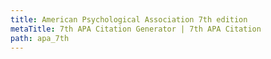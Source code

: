 ```yaml
---
title: American Psychological Association 7th edition
metaTitle: 7th APA Citation Generator | 7th APA Citation
path: apa_7th
---
```

<?xml version="1.0" encoding="utf-8"?><style xmlns="http://purl.org/net/xbiblio/csl" class="in-text" version="1.0" demote-non-dropping-particle="never" page-range-format="expanded"><info><title>American Psychological Association 7th edition</title><title-short>APA</title-short><id>http://www.zotero.org/styles/apa</id><link href="http://www.zotero.org/styles/apa" rel="self"/><link href="http://www.zotero.org/styles/apa-6th-edition" rel="template"/><link href="https://apastyle.apa.org/style-grammar-guidelines/references/examples" rel="documentation"/><author><name>Brenton M. Wiernik</name><email>zotero@wiernik.org</email></author><category citation-format="author-date"/><category field="psychology"/><category field="generic-base"/><updated>2022-01-31T14:43:56+00:00</updated><rights license="http://creativecommons.org/licenses/by-sa/3.0/">This work is licensed under a Creative Commons Attribution-ShareAlike 3.0 License</rights></info><locale xml:lang="en"><terms><term name="editortranslator" form="short"><single>ed. &amp; trans.</single><multiple>eds. &amp; trans.</multiple></term><term name="translator" form="short">trans.</term><term name="interviewer" form="short"><single>interviewer</single><multiple>interviewers</multiple></term><term name="collection-editor" form="short"><single>ed.</single><multiple>eds.</multiple></term><term name="circa" form="short">ca.</term><term name="bc"> B.C.E.</term><term name="ad"> C.E.</term><term name="letter">personal communication</term><term name="letter" form="short">letter</term><term name="issue" form="long"><single>issue</single><multiple>issues</multiple></term></terms></locale><locale xml:lang="af"><terms><term name="letter">persoonlike kommunikasie</term><term name="letter" form="short">brief</term></terms></locale><locale xml:lang="ar"><terms><term name="letter">اتصال شخصي</term><term name="letter" form="short">خطاب</term></terms></locale><locale xml:lang="bg"><terms><term name="letter">лична комуникация</term><term name="letter" form="short">писмо</term></terms></locale><locale xml:lang="ca"><terms><term name="letter">comunicació personal</term><term name="letter" form="short">carta</term></terms></locale><locale xml:lang="cs"><terms><term name="letter">osobní komunikace</term><term name="letter" form="short">dopis</term></terms></locale><locale xml:lang="cy"><terms><term name="letter">cyfathrebu personol</term><term name="letter" form="short">llythyr</term></terms></locale><locale xml:lang="da"><terms><term name="et-al">et al.</term><term name="letter">personlig kommunikation</term><term name="letter" form="short">brev</term></terms></locale><locale xml:lang="de"><terms><term name="et-al">et al.</term><term name="letter">persönliche Kommunikation</term><term name="letter" form="short">Brief</term></terms></locale><locale xml:lang="el"><terms><term name="letter">προσωπική επικοινωνία</term><term name="letter" form="short">επιστολή</term></terms></locale><locale xml:lang="es"><terms><term name="from">de</term><term name="letter">comunicación personal</term><term name="letter" form="short">carta</term></terms></locale><locale xml:lang="et"><terms><term name="letter">isiklik suhtlus</term><term name="letter" form="short">kiri</term></terms></locale><locale xml:lang="eu"><terms><term name="letter">komunikazio pertsonala</term><term name="letter" form="short">gutuna</term></terms></locale><locale xml:lang="fa"><terms><term name="letter">ارتباط شخصی</term><term name="letter" form="short">نامه</term></terms></locale><locale xml:lang="fi"><terms><term name="letter">henkilökohtainen viestintä</term><term name="letter" form="short">kirje</term></terms></locale><locale xml:lang="fr"><terms><term name="letter">communication personnelle</term><term name="letter" form="short">lettre</term><term name="editor" form="short"><single>éd.</single><multiple>éds.</multiple></term></terms></locale><locale xml:lang="he"><terms><term name="letter">תקשורת אישית</term><term name="letter" form="short">מכתב</term></terms></locale><locale xml:lang="hr"><terms><term name="letter">osobna komunikacija</term><term name="letter" form="short">pismo</term></terms></locale><locale xml:lang="hu"><terms><term name="letter">személyes kommunikáció</term><term name="letter" form="short">levél</term></terms></locale><locale xml:lang="id"><terms><term name="letter">komunikasi pribadi</term><term name="letter" form="short">surat</term></terms></locale><locale xml:lang="is"><terms><term name="letter">persónuleg samskipti</term><term name="letter" form="short">bréf</term></terms></locale><locale xml:lang="it"><terms><term name="letter">comunicazione personale</term><term name="letter" form="short">lettera</term></terms></locale><locale xml:lang="ja"><terms><term name="letter">個人的なやり取り</term><term name="letter" form="short">手紙</term></terms></locale><locale xml:lang="ko"><terms><term name="letter">개인 서신</term><term name="letter" form="short">편지</term></terms></locale><locale xml:lang="la"><terms><term name="letter"/><term name="letter" form="short">epistula</term></terms></locale><locale xml:lang="lt"><terms><term name="letter">communicationis personalis</term><term name="letter" form="short"/></terms></locale><locale xml:lang="lv"><terms><term name="letter">personīga komunikācija</term><term name="letter" form="short">vēstule</term></terms></locale><locale xml:lang="mn"><terms><term name="letter">хувийн харилцаа холбоо</term><term name="letter" form="short">захиа</term></terms></locale><locale xml:lang="nb"><terms><term name="et-al">et al.</term><term name="letter">personlig kommunikasjon</term><term name="letter" form="short">brev</term></terms></locale><locale xml:lang="nl"><terms><term name="et-al">et al.</term><term name="letter">persoonlijke communicatie</term><term name="letter" form="short">brief</term></terms></locale><locale xml:lang="nn"><terms><term name="et-al">et al.</term><term name="letter">personlig kommunikasjon</term><term name="letter" form="short">brev</term></terms></locale><locale xml:lang="pl"><terms><term name="letter">osobista komunikacja</term><term name="letter" form="short">list</term></terms></locale><locale xml:lang="pt"><terms><term name="letter">comunicação pessoal</term><term name="letter" form="short">carta</term></terms></locale><locale xml:lang="ro"><terms><term name="letter">comunicare personală</term><term name="letter" form="short">scrisoare</term></terms></locale><locale xml:lang="ru"><terms><term name="letter">личная переписка</term><term name="letter" form="short">письмо</term></terms></locale><locale xml:lang="sk"><terms><term name="letter">osobná komunikácia</term><term name="letter" form="short">list</term></terms></locale><locale xml:lang="sl"><terms><term name="letter">osebna komunikacija</term><term name="letter" form="short">pismo</term></terms></locale><locale xml:lang="sr"><terms><term name="letter">лична комуникација</term><term name="letter" form="short">писмо</term></terms></locale><locale xml:lang="sv"><terms><term name="letter">personlig kommunikation</term><term name="letter" form="short">brev</term></terms></locale><locale xml:lang="th"><terms><term name="letter">การสื่อสารส่วนบุคคล</term><term name="letter" form="short">จดหมาย</term></terms></locale><locale xml:lang="tr"><terms><term name="letter">kişisel iletişim</term><term name="letter" form="short">mektup</term></terms></locale><locale xml:lang="uk"><terms><term name="letter">особисте спілкування</term><term name="letter" form="short">лист</term></terms></locale><locale xml:lang="vi"><terms><term name="letter">giao tiếp cá nhân</term><term name="letter" form="short">thư</term></terms></locale><locale xml:lang="zh-CN"><terms><term name="letter">的私人交流</term><term name="letter" form="short">信函</term></terms></locale><locale xml:lang="zh-TW"><terms><term name="letter">私人通訊</term><term name="letter" form="short">信函</term></terms></locale><macro name="author-bib"><names variable="composer" delimiter=", "><name name-as-sort-order="all" and="symbol" sort-separator=", " initialize-with=". " delimiter=", " delimiter-precedes-last="always"/><substitute><names variable="author"/><names variable="illustrator"/><names variable="director"><name name-as-sort-order="all" and="symbol" sort-separator=", " initialize-with=". " delimiter=", " delimiter-precedes-last="always"/><label form="long" prefix=" (" suffix=")" text-case="title"/></names><choose><if variable="container-title"><choose><if type="book entry entry-dictionary entry-encyclopedia" match="any"><choose><if variable="title"><group delimiter=" "><text macro="title"/><text macro="parenthetical"/></group></if><else><text macro="title-and-descriptions"/></else></choose></if></choose></if></choose><names variable="editor" delimiter=", "><name name-as-sort-order="all" and="symbol" sort-separator=", " initialize-with=". " delimiter=", " delimiter-precedes-last="always"/><label form="short" prefix=" (" suffix=")" text-case="title"/></names><names variable="editorial-director"><name name-as-sort-order="all" and="symbol" sort-separator=", " initialize-with=". " delimiter=", " delimiter-precedes-last="always"/><label form="short" prefix=" (" suffix=")" text-case="title"/></names><names variable="collection-editor"><name name-as-sort-order="all" and="symbol" sort-separator=", " initialize-with=". " delimiter=", " delimiter-precedes-last="always"/><label form="short" prefix=" (" suffix=")" text-case="title"/></names><choose><if variable="title"><group delimiter=" "><text macro="title"/><text macro="parenthetical"/></group></if><else><text macro="title-and-descriptions"/></else></choose></substitute></names></macro><macro name="author-intext"><choose><if type="bill legal_case legislation treaty" match="any"><text macro="title-intext"/></if><else-if type="interview personal_communication" match="any"><choose><if variable="archive container-title DOI publisher URL" match="none"><group delimiter=", "><names variable="author"><name and="symbol" delimiter=", " initialize-with=". "/><substitute><text macro="title-intext"/></substitute></names><text term="letter"/></group></if><else><names variable="author" delimiter=", "><name form="short" and="symbol" delimiter=", " initialize-with=". "/><substitute><text macro="title-intext"/></substitute></names></else></choose></else-if><else><names variable="composer" delimiter=", "><name form="short" and="symbol" delimiter=", " initialize-with=". "/><substitute><names variable="author"/><names variable="illustrator"/><names variable="director"/><choose><if variable="container-title"><choose><if type="book entry entry-dictionary entry-encyclopedia" match="any"><text macro="title-intext"/></if></choose></if></choose><names variable="editor"/><names variable="editorial-director"/><text macro="title-intext"/></substitute></names></else></choose></macro><macro name="date-bib"><group delimiter=" " prefix="(" suffix=")"><choose><if is-uncertain-date="issued"><text term="circa" form="short"/></if></choose><group><choose><if variable="issued"><date variable="issued"><date-part name="year"/></date><text variable="year-suffix"/><choose><if type="article-magazine article-newspaper broadcast interview motion_picture pamphlet personal_communication post post-weblog song speech webpage" match="any"><date variable="issued"><date-part prefix=", " name="month"/><date-part prefix=" " name="day"/></date></if><else-if type="paper-conference"><choose><if variable="collection-editor editor editorial-director issue page volume" match="none"><date variable="issued"><date-part prefix=", " name="month"/><date-part prefix=" " name="day"/></date></if></choose></else-if></choose></if><else-if variable="status"><group><text variable="status" text-case="lowercase"/><text variable="year-suffix" prefix="-"/></group></else-if><else><text term="no date" form="short"/><text variable="year-suffix" prefix="-"/></else></choose></group></group></macro><macro name="date-sort-group"><choose><if variable="issued"><text value="1"/></if><else-if variable="status"><text value="2"/></else-if><else><text value="0"/></else></choose></macro><macro name="date-sort-date"><date variable="issued" form="numeric"/></macro><macro name="date-intext"><choose><if variable="issued"><group delimiter="/"><group delimiter=" "><choose><if is-uncertain-date="original-date"><text term="circa" form="short"/></if></choose><date variable="original-date"><date-part name="year"/></date></group><group delimiter=" "><choose><if is-uncertain-date="issued"><text term="circa" form="short"/></if></choose><group><choose><if type="interview personal_communication" match="any"><choose><if variable="archive container-title DOI publisher URL" match="none"><date variable="issued" form="text"/></if><else><date variable="issued"><date-part name="year"/></date></else></choose></if><else><date variable="issued"><date-part name="year"/></date></else></choose><text variable="year-suffix"/></group></group></group></if><else-if variable="status"><text variable="status" text-case="lowercase"/><text variable="year-suffix" prefix="-"/></else-if><else><text term="no date" form="short"/><text variable="year-suffix" prefix="-"/></else></choose></macro><macro name="title-and-descriptions"><choose><if variable="title"><group delimiter=" "><text macro="title"/><text macro="parenthetical"/><text macro="bracketed"/></group></if><else><group delimiter=" "><text macro="bracketed"/><text macro="parenthetical"/></group></else></choose></macro><macro name="title"><choose><if type="post webpage" match="any"><text variable="title" font-style="italic"/></if><else-if variable="container-title" match="any"><text variable="title"/></else-if><else><choose><if type="article-journal article-magazine article-newspaper post-weblog review review-book" match="any"><text variable="title" font-style="italic"/></if><else-if type="paper-conference"><choose><if variable="collection-editor editor editorial-director" match="any"><group delimiter=": " font-style="italic"><text variable="title"/><choose><if is-numeric="volume" match="none"><group delimiter=" "><label variable="volume" form="short" text-case="capitalize-first"/><text variable="volume"/></group></if></choose></group></if><else><text variable="title" font-style="italic"/></else></choose></else-if><else><group delimiter=": " font-style="italic"><text variable="title"/><choose><if is-numeric="volume" match="none"><group delimiter=" "><label variable="volume" form="short" text-case="capitalize-first"/><text variable="volume"/></group></if></choose></group></else></choose></else></choose></macro><macro name="title-intext"><choose><if variable="title" match="none"><text macro="bracketed-intext" prefix="[" suffix="]"/></if><else-if type="bill"><choose><if variable="number container-title" match="none"><text variable="title" form="short" font-style="italic" text-case="title"/></if><else-if variable="title"><text variable="title" form="short" text-case="title"/></else-if><else><group delimiter=" "><text variable="genre"/><group delimiter=" "><choose><if variable="chapter-number container-title" match="none"><text term="issue" form="short"/></if></choose><text variable="number"/></group></group></else></choose></else-if><else-if type="legal_case" match="any"><text variable="title" font-style="italic"/></else-if><else-if type="legislation treaty" match="any"><text variable="title" form="short" text-case="title"/></else-if><else-if type="post webpage" match="any"><text variable="title" form="short" font-style="italic" text-case="title"/></else-if><else-if variable="container-title" match="any"><text variable="title" form="short" quotes="true" text-case="title"/></else-if><else><text variable="title" form="short" font-style="italic" text-case="title"/></else></choose></macro><macro name="parenthetical"><group prefix="(" suffix=")"><choose><if type="patent"><group delimiter=" "><text variable="authority" form="short"/><choose><if variable="genre"><text variable="genre" text-case="capitalize-first"/></if><else><text value="patent" text-case="capitalize-first"/></else></choose><group delimiter=" "><text term="issue" form="short" text-case="capitalize-first"/><text variable="number"/></group></group></if><else-if type="post webpage" match="any"><group delimiter="; "><text macro="secondary-contributors"/><text macro="database-location"/><text macro="number"/><text macro="locators-booklike"/></group></else-if><else-if variable="container-title"><group delimiter="; "><text macro="secondary-contributors"/><choose><if type="broadcast graphic map motion_picture song" match="any"><text macro="number"/></if></choose></group></else-if><else><group delimiter="; "><text macro="secondary-contributors"/><text macro="database-location"/><text macro="number"/><text macro="locators-booklike"/></group></else></choose></group></macro><macro name="parenthetical-container"><choose><if variable="container-title" match="any"><group prefix="(" suffix=")"><group delimiter="; "><text macro="database-location"/><choose><if type="broadcast graphic map motion_picture song" match="none"><text macro="number"/></if></choose><text macro="locators-booklike"/></group></group></if></choose></macro><macro name="bracketed"><group prefix="[" suffix="]"><choose><if variable="reviewed-author reviewed-title" type="review review-book" match="any"><group delimiter="; "><group delimiter=", "><group delimiter=" "><choose><if variable="number" match="none"><choose><if variable="genre"><text variable="genre" text-case="capitalize-first"/></if><else-if variable="medium"><text variable="medium" text-case="capitalize-first"/></else-if><else><text value="Review of"/></else></choose></if><else><choose><if variable="medium"><text variable="medium" text-case="capitalize-first"/></if><else><text value="Review of"/></else></choose></else></choose><text macro="reviewed-title"/></group><names variable="reviewed-author"><label form="verb-short" suffix=" "/><name and="symbol" initialize-with=". " delimiter=", "/></names></group><choose><if variable="genre" match="any"><choose><if variable="number" match="none"><text variable="medium" text-case="capitalize-first"/></if></choose></if></choose></group></if><else-if type="thesis"><group delimiter="; "><choose><if variable="number" match="none"><group delimiter=", "><text variable="genre" text-case="capitalize-first"/><choose><if variable="archive DOI URL" match="any"><text variable="publisher"/></if></choose></group></if></choose><text variable="medium" text-case="capitalize-first"/></group></else-if><else-if variable="interviewer" type="interview" match="any"><choose><if variable="title"><text macro="format"/></if><else-if variable="genre"><group delimiter="; "><group delimiter=" "><text variable="genre" text-case="capitalize-first"/><group delimiter=" "><text term="author" form="verb"/><names variable="interviewer"><name and="symbol" initialize-with=". " delimiter=", "/></names></group></group></group></else-if><else-if variable="interviewer"><group delimiter="; "><names variable="interviewer"><label form="verb" suffix=" " text-case="capitalize-first"/><name and="symbol" initialize-with=". " delimiter=", "/></names><text variable="medium" text-case="capitalize-first"/></group></else-if><else><text macro="format"/></else></choose></else-if><else-if type="personal_communication"><choose><if variable="recipient"><group delimiter="; "><group delimiter=" "><choose><if variable="number" match="none"><choose><if variable="genre"><text variable="genre" text-case="capitalize-first"/></if><else-if variable="medium"><text variable="medium" text-case="capitalize-first"/></else-if><else><text term="letter" form="short" text-case="capitalize-first"/></else></choose></if><else><choose><if variable="medium"><text variable="medium" text-case="capitalize-first"/></if><else><text term="letter" form="short" text-case="capitalize-first"/></else></choose></else></choose><names variable="recipient" delimiter=", "><label form="verb" suffix=" "/><name and="symbol" delimiter=", "/></names></group><choose><if variable="genre" match="any"><choose><if variable="number" match="none"><text variable="medium" text-case="capitalize-first"/></if></choose></if></choose></group></if><else><text macro="format"/></else></choose></else-if><else-if variable="composer" type="song" match="all"><group delimiter="; "><choose><if variable="number" match="none"><group delimiter=" "><choose><if variable="genre"><text variable="genre" text-case="capitalize-first"/><names variable="author" prefix="recorded by "><name and="symbol" initialize-with=". " delimiter=", "/></names></if><else-if variable="medium"><text variable="medium" text-case="capitalize-first"/><names variable="author" prefix="recorded by "><name and="symbol" initialize-with=". " delimiter=", "/></names></else-if><else><names variable="author" prefix="Recorded by "><name and="symbol" initialize-with=". " delimiter=", "/></names></else></choose></group></if><else><group delimiter=" "><choose><if variable="medium"><text variable="medium" text-case="capitalize-first"/><names variable="author" prefix="recorded by "><name and="symbol" initialize-with=". " delimiter=", "/></names></if><else><names variable="author" prefix="Recorded by "><name and="symbol" initialize-with=". " delimiter=", "/></names></else></choose></group></else></choose><choose><if variable="genre" match="any"><choose><if variable="number" match="none"><text variable="medium" text-case="capitalize-first"/></if></choose></if></choose></group></else-if><else-if variable="container-title" match="none"><text macro="format"/></else-if><else><choose><if type="paper-conference speech" match="any"><choose><if variable="collection-editor editor editorial-director issue page volume" match="any"><text macro="format"/></if></choose></if><else-if type="book"><choose><if variable="version" match="none"><text macro="format"/></if></choose></else-if><else-if type="report" match="none"><text macro="format"/></else-if></choose></else></choose></group></macro><macro name="bracketed-intext"><group prefix="[" suffix="]"><choose><if variable="reviewed-author reviewed-title" type="review review-book" match="any"><text macro="reviewed-title-intext" prefix="Review of "/></if><else-if variable="interviewer" type="interview" match="any"><names variable="interviewer"><label form="verb" suffix=" " text-case="capitalize-first"/><name and="symbol" initialize-with=". " delimiter=", "/><substitute><text macro="format-intext"/></substitute></names></else-if><else-if type="personal_communication"><choose><if variable="recipient"><group delimiter=" "><choose><if variable="number" match="none"><text variable="genre" text-case="capitalize-first"/></if><else><text term="letter" form="short" text-case="capitalize-first"/></else></choose><names variable="recipient" delimiter=", "><label form="verb" suffix=" "/><name and="symbol" delimiter=", "/></names></group></if><else><text macro="format-intext"/></else></choose></else-if><else><text macro="format-intext"/></else></choose></group></macro><macro name="bracketed-container"><group prefix="[" suffix="]"><choose><if type="paper-conference speech" match="any"><choose><if variable="collection-editor editor editorial-director issue page volume" match="none"><text macro="format"/></if></choose></if><else-if type="book" variable="version" match="all"><text macro="format"/></else-if><else-if type="report"><text macro="format"/></else-if></choose></group></macro><macro name="secondary-contributors"><choose><if type="article-journal article-magazine article-newspaper post-weblog review review-book" match="any"><text macro="secondary-contributors-periodical"/></if><else-if type="paper-conference"><choose><if variable="collection-editor editor editorial-director" match="any"><text macro="secondary-contributors-booklike"/></if><else><text macro="secondary-contributors-periodical"/></else></choose></else-if><else><text macro="secondary-contributors-booklike"/></else></choose></macro><macro name="secondary-contributors-periodical"><group delimiter="; "><choose><if variable="title"><names variable="interviewer" delimiter="; "><name and="symbol" initialize-with=". " delimiter=", "/><label form="short" prefix=", " text-case="title"/></names></if></choose><names variable="translator" delimiter="; "><name and="symbol" initialize-with=". " delimiter=", "/><label form="short" prefix=", " text-case="title"/></names></group></macro><macro name="secondary-contributors-booklike"><group delimiter="; "><choose><if variable="title"><names variable="interviewer"><name and="symbol" initialize-with=". " delimiter=", "/><label form="short" prefix=", " text-case="title"/></names></if></choose><choose><if type="post webpage" match="none"><choose><if variable="container-title" match="none"><group delimiter="; "><names variable="container-author"><label form="verb-short" suffix=" " text-case="title"/><name and="symbol" initialize-with=". " delimiter=", "/></names><names variable="editor translator" delimiter="; "><name and="symbol" initialize-with=". " delimiter=", "/><label form="short" prefix=", " text-case="title"/></names></group></if></choose></if><else><group delimiter="; "><names variable="container-author"><label form="verb-short" suffix=" " text-case="title"/><name and="symbol" initialize-with=". " delimiter=", "/></names><names variable="editor translator" delimiter="; "><name and="symbol" initialize-with=". " delimiter=", "/><label form="short" prefix=", " text-case="title"/></names></group></else></choose></group></macro><macro name="database-location"><choose><if variable="archive-place" match="none"><text variable="archive_location"/></if></choose></macro><macro name="number"><choose><if variable="number"><group delimiter=", "><group delimiter=" "><text variable="genre" text-case="title"/><choose><if is-numeric="number"><text term="issue" form="short" text-case="capitalize-first"/><text variable="number"/></if><else><text variable="number"/></else></choose></group><choose><if type="thesis"><choose><if variable="archive DOI URL" match="any"><text variable="publisher"/></if></choose></if></choose></group></if></choose></macro><macro name="locators-booklike"><choose><if type="article-journal article-magazine article-newspaper broadcast interview patent post post-weblog review review-book speech webpage" match="any"/><else-if type="paper-conference"><choose><if variable="collection-editor editor editorial-director" match="any"><group delimiter=", "><text macro="version"/><text macro="edition"/><text macro="volume-booklike"/></group></if></choose></else-if><else><group delimiter=", "><text macro="version"/><text macro="edition"/><text macro="volume-booklike"/></group></else></choose></macro><macro name="version"><choose><if is-numeric="version"><group delimiter=" "><text term="version" text-case="capitalize-first"/><text variable="version"/></group></if><else><text variable="version"/></else></choose></macro><macro name="edition"><choose><if is-numeric="edition"><group delimiter=" "><number variable="edition" form="ordinal"/><label variable="edition" form="short"/></group></if><else><text variable="edition"/></else></choose></macro><macro name="volume-booklike"><group delimiter=", "><choose><if type="report"><group delimiter=" "><text variable="collection-title" text-case="title"/><text variable="collection-number"/></group></if></choose><choose><if variable="volume" match="any"><choose><if is-numeric="volume" match="none"/><else><group delimiter=" "><label variable="volume" form="short" text-case="capitalize-first"/><number variable="volume" form="numeric"/></group></else></choose></if><else><group><text term="volume" form="short" text-case="capitalize-first" suffix=" "/><text term="page-range-delimiter" prefix="1"/><number variable="number-of-volumes" form="numeric"/></group></else></choose><group delimiter=" "><label variable="issue" text-case="capitalize-first"/><text variable="issue"/></group><group delimiter=" "><label variable="page" form="short" suffix=" "/><text variable="page"/></group></group></macro><macro name="reviewed-title"><choose><if variable="reviewed-title"><text variable="reviewed-title" font-style="italic"/></if><else><text variable="title" font-style="italic"/></else></choose></macro><macro name="reviewed-title-intext"><choose><if variable="reviewed-title"><text variable="reviewed-title" form="short" font-style="italic" text-case="title"/></if><else><text variable="title" form="short" font-style="italic" text-case="title"/></else></choose></macro><macro name="format"><choose><if variable="genre medium" match="any"><group delimiter="; "><choose><if variable="number" match="none"><text variable="genre" text-case="capitalize-first"/></if></choose><text variable="medium" text-case="capitalize-first"/></group></if><else-if type="dataset"><text value="Data set"/></else-if><else-if type="book" variable="version" match="all"><text value="Computer software"/></else-if><else-if type="interview personal_communication" match="any"><choose><if variable="archive container-title DOI publisher URL" match="none"><text term="letter" text-case="capitalize-first"/></if><else-if type="interview"><text term="interview" text-case="capitalize-first"/></else-if></choose></else-if><else-if type="map"><text value="Map"/></else-if></choose></macro><macro name="format-intext"><choose><if variable="genre" match="any"><text variable="genre" text-case="capitalize-first"/></if><else-if variable="medium"><text variable="medium" text-case="capitalize-first"/></else-if><else-if type="dataset"><text value="Data set"/></else-if><else-if type="book" variable="version" match="all"><text value="Computer software"/></else-if><else-if type="interview personal_communication" match="any"><choose><if variable="archive container-title DOI publisher URL" match="none"><text term="letter" text-case="capitalize-first"/></if><else-if type="interview"><text term="interview" text-case="capitalize-first"/></else-if></choose></else-if><else-if type="map"><text value="Map"/></else-if></choose></macro><macro name="container"><choose><if type="article-journal article-magazine article-newspaper post-weblog review review-book" match="any"><text macro="container-periodical"/></if><else-if type="paper-conference"><choose><if variable="editor editorial-director collection-editor container-author" match="any"><text macro="container-booklike"/></if><else><text macro="container-periodical"/></else></choose></else-if><else-if type="post webpage" match="none"><text macro="container-booklike"/></else-if></choose></macro><macro name="container-periodical"><group delimiter=". "><group delimiter=", "><text variable="container-title" font-style="italic" text-case="title"/><choose><if variable="volume"><group><text variable="volume" font-style="italic"/><text variable="issue" prefix="(" suffix=")"/></group></if><else><text variable="issue" font-style="italic"/></else></choose><choose><if variable="page"><text variable="page"/></if><else><text variable="number" prefix="Article "/></else></choose></group><choose><if variable="issued"><choose><if variable="issue page volume" match="none"><text variable="status" text-case="capitalize-first"/></if></choose></if></choose></group></macro><macro name="container-booklike"><choose><if variable="container-title" match="any"><group delimiter=" "><text term="in" text-case="capitalize-first"/><group delimiter=", "><names variable="editor translator" delimiter=", &amp; "><name and="symbol" initialize-with=". " delimiter=", "/><label form="short" text-case="title" prefix=" (" suffix=")"/><substitute><names variable="editorial-director"/><names variable="collection-editor"/><names variable="container-author"/></substitute></names><group delimiter=": " font-style="italic"><text variable="container-title"/><choose><if is-numeric="volume" match="none"><group delimiter=" "><label variable="volume" form="short" text-case="capitalize-first"/><text variable="volume"/></group></if></choose></group></group><text macro="parenthetical-container"/><text macro="bracketed-container"/></group></if></choose></macro><macro name="publisher"><group delimiter="; "><choose><if type="thesis"><choose><if variable="archive DOI URL" match="none"><text variable="publisher"/></if></choose></if><else-if type="post webpage" match="any"><group delimiter="; "><text variable="container-title" text-case="title"/><text variable="publisher"/></group></else-if><else-if type="paper-conference"><choose><if variable="collection-editor editor editorial-director" match="any"><text variable="publisher"/></if></choose></else-if><else-if type="article-journal article-magazine article-newspaper post-weblog" match="none"><text variable="publisher"/></else-if></choose><group delimiter=", "><choose><if variable="archive-place"><text variable="archive_location"/></if></choose><text variable="archive"/><text variable="archive-place"/></group></group></macro><macro name="access"><choose><if variable="DOI" match="any"><text variable="DOI" prefix="https://doi.org/"/></if><else-if variable="URL"><group delimiter=" "><choose><if variable="issued status" match="none"><group delimiter=" "><text term="retrieved" text-case="capitalize-first"/><date variable="accessed" form="text" suffix=","/><text term="from"/></group></if></choose><text variable="URL"/></group></else-if></choose></macro><macro name="event"><choose><if variable="event"><choose><if variable="collection-editor editor editorial-director issue page volume" match="none"><group delimiter=", "><text variable="event"/><text variable="event-place"/></group></if></choose></if></choose></macro><macro name="publication-history"><choose><if type="patent" match="none"><group prefix="(" suffix=")"><choose><if variable="references"><text variable="references"/></if><else><group delimiter=" "><text value="Original work published"/><choose><if is-uncertain-date="original-date"><text term="circa" form="short"/></if></choose><date variable="original-date"><date-part name="year"/></date></group></else></choose></group></if><else><text variable="references" prefix="(" suffix=")"/></else></choose></macro><macro name="legal-cites"><choose><if type="legal_case"><group delimiter=". "><group delimiter=", "><text variable="title"/><group delimiter=" "><text macro="container-legal"/><text macro="date-legal"/></group><text variable="references"/></group><text macro="access"/></group></if><else-if type="bill"><group delimiter=". "><group delimiter=", "><choose><if variable="number container-title" match="none"><text variable="title" font-style="italic"/></if><else><text variable="title"/></else></choose><group delimiter=" "><text macro="container-legal"/><text macro="date-legal"/><choose><if variable="number container-title" match="none"><names variable="author" prefix="(testimony of " suffix=")"><name and="symbol" delimiter=", "/></names></if><else><text variable="status" prefix="(" suffix=")"/></else></choose></group><text variable="references"/></group><text macro="access"/></group></else-if><else-if type="legislation"><group delimiter=". "><group delimiter=", "><text variable="title"/><group delimiter=" "><text macro="container-legal"/><text macro="date-legal"/><text variable="status" prefix="(" suffix=")"/></group><text variable="references"/></group><text macro="access"/></group></else-if><else-if type="treaty"><group delimiter=", "><text variable="title" text-case="title"/><names variable="author"><name initialize-with="." form="short" delimiter="-"/></names><text macro="date-legal"/><text macro="container-legal"/><text macro="access"/></group></else-if></choose></macro><macro name="date-legal"><choose><if type="legal_case"><group prefix="(" suffix=")" delimiter=" "><text variable="authority"/><choose><if variable="container-title" match="any"><date variable="issued" form="numeric" date-parts="year"/></if><else><date variable="issued" form="text"/></else></choose></group></if><else-if type="bill legislation" match="any"><group prefix="(" suffix=")" delimiter=" "><group delimiter=" "><date variable="original-date"><date-part name="year"/></date><text term="and" form="symbol"/></group><date variable="issued"><date-part name="year"/></date></group></else-if><else-if type="treaty"><date variable="issued" form="text"/></else-if></choose></macro><macro name="container-legal"><choose><if type="legal_case"><group delimiter=" "><choose><if variable="container-title"><group delimiter=" "><text variable="volume"/><text variable="container-title"/><group delimiter=" "><text term="section" form="symbol"/><text variable="section"/></group><choose><if variable="page page-first" match="any"><text variable="page-first"/></if><else><text value="___"/></else></choose></group></if><else><group delimiter=" "><choose><if is-numeric="number"><text term="issue" form="short" text-case="capitalize-first"/></if></choose><text variable="number"/></group></else></choose></group></if><else-if type="bill"><group delimiter=", "><group delimiter=" "><text variable="genre"/><group delimiter=" "><choose><if variable="chapter-number container-title" match="none"><text term="issue" form="short"/></if></choose><text variable="number"/></group></group><text variable="authority"/><text variable="chapter-number"/><group delimiter=" "><text variable="volume"/><text variable="container-title"/><text variable="page-first"/></group></group></else-if><else-if type="legislation"><choose><if variable="number"><group delimiter=", "><text variable="number" prefix="Pub. L. No. "/><group delimiter=" "><text variable="volume"/><text variable="container-title"/><text variable="page-first"/></group></group></if><else><group delimiter=" "><text variable="volume"/><text variable="container-title"/><choose><if variable="section"><group delimiter=" "><text term="section" form="symbol"/><text variable="section"/></group></if><else><text variable="page-first"/></else></choose></group></else></choose></else-if><else-if type="treaty"><group delimiter=" "><number variable="volume"/><text variable="container-title"/><choose><if variable="page page-first" match="any"><text variable="page-first"/></if><else><group delimiter=" "><text term="issue" form="short" text-case="capitalize-first"/><text variable="number"/></group></else></choose></group></else-if></choose></macro><macro name="citation-locator"><group delimiter=" "><choose><if locator="chapter"><label variable="locator" text-case="capitalize-first"/></if><else><label variable="locator" form="short"/></else></choose><text variable="locator"/></group></macro><citation et-al-min="3" et-al-use-first="1" disambiguate-add-year-suffix="true" disambiguate-add-names="true" disambiguate-add-givenname="true" collapse="year" givenname-disambiguation-rule="primary-name-with-initials"><sort><key macro="author-bib" names-min="3" names-use-first="1"/><key macro="date-sort-group"/><key macro="date-sort-date" sort="ascending"/><key variable="status"/></sort><layout prefix="(" suffix=")" delimiter="; "><group delimiter=", "><text macro="author-intext"/><text macro="date-intext"/><text macro="citation-locator"/></group></layout></citation><bibliography hanging-indent="true" et-al-min="21" et-al-use-first="19" et-al-use-last="true" entry-spacing="0" line-spacing="2"><sort><key macro="author-bib"/><key macro="date-sort-group"/><key macro="date-sort-date" sort="ascending"/><key variable="status"/><key macro="title"/></sort><layout><choose><if type="bill legal_case legislation treaty" match="any"><choose><if variable="DOI URL" match="any"><text macro="legal-cites"/></if><else><text macro="legal-cites" suffix="."/></else></choose></if><else><group delimiter=" "><group delimiter=". " suffix="."><text macro="author-bib"/><text macro="date-bib"/><text macro="title-and-descriptions"/><text macro="container"/><text macro="event"/><text macro="publisher"/></group><text macro="access"/><text macro="publication-history"/></group></else></choose></layout></bibliography></style>
